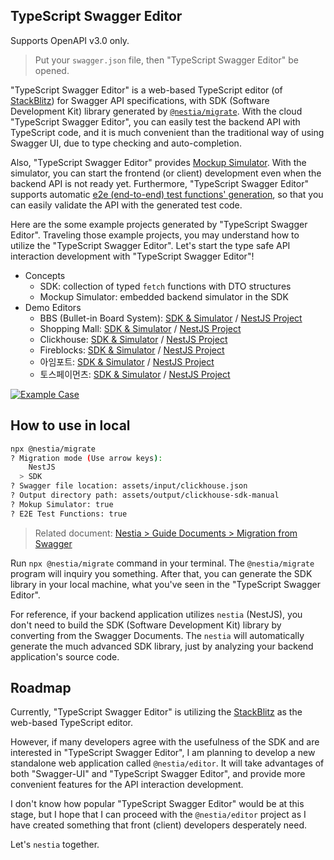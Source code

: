 

## TypeScript Swagger Editor
<Callout type="warning">
  Supports OpenAPI v3.0 only.
</Callout>

<EditorMovie mode="sdk" />

> Put your `swagger.json` file, then "TypeScript Swagger Editor" be opened.

"TypeScript Swagger Editor" is a web-based TypeScript editor (of [StackBlitz](https://stackblitz.com/)) for Swagger API specifications, with SDK (Software Development Kit) library generated by [`@nestia/migrate`](./migrate). With the cloud "TypeScript Swagger Editor", you can easily test the backend API with TypeScript code, and it is much convenient than the traditional way of using Swagger UI, due to type checking and auto-completion.

Also, "TypeScript Swagger Editor" provides [Mockup Simulator](./sdk/simulator). With the simulator, you can start the frontend (or client) development even when the backend API is not ready yet. Furthermore, "TypeScript Swagger Editor" supports automatic [e2e (end-to-end) test functions' generation](./sdk/e2e), so that you can easily validate the API with the generated test code.

Here are the some example projects generated by "TypeScript Swagger Editor". Traveling those example projects, you may understand how to utilize the "TypeScript Swagger Editor". Let's start the type safe API interaction development with "TypeScript Swagger Editor"!

  - Concepts
    - SDK: collection of typed `fetch` functions with DTO structures
    - Mockup Simulator: embedded backend simulator in the SDK
  - Demo Editors
    - BBS (Bullet-in Board System): [SDK & Simulator](https://stackblitz.com/edit/qwxcjq?file=README.md,test%2Fstart.ts&startScript=test:simulate) / [NestJS Project](https://stackblitz.com/edit/jjqnuw?file=README.md&startScript=build:test,test)
    - Shopping Mall: [SDK & Simulator](https://stackblitz.com/edit/zpm7vq?file=README.md,test%2Fstart.ts&startScript=test:simulate) / [NestJS Project](https://stackblitz.com/edit/1g6adb?file=README.md&startScript=build:test,test)
    - Clickhouse: [SDK & Simulator](https://stackblitz.com/edit/b22czd?file=README.md,test%2Fstart.ts&startScript=test:simulate) / [NestJS Project](https://stackblitz.com/edit/fzenpq?file=README.md&startScript=build:test,test)
    - Fireblocks: [SDK & Simulator](https://stackblitz.com/edit/yxpdw5?file=README.md,test%2Fstart.ts&startScript=test:simulate) / [NestJS Project](https://stackblitz.com/edit/rraebz?file=README.md&startScript=build:test,test)
    - 아임포트: [SDK & Simulator](https://stackblitz.com/edit/9nxj5y?file=README.md,test%2Fstart.ts&startScript=test:simulate) / [NestJS Project](https://stackblitz.com/edit/5wzs6p?file=README.md&startScript=build:test,test)
    - 토스페이먼츠: [SDK & Simulator](https://stackblitz.com/edit/gcdzye?file=README.md,test%2Fstart.ts&startScript=test:simulate) / [NestJS Project](https://stackblitz.com/edit/ssvg4n?file=README.md&startScript=build:test,test)

[![Example Case](/images/editor/stackblitz.png)](https://stackblitz.com/edit/zpm7vq?file=README.md,test%2Fstart.ts&startScript=test:simulate)




## How to use in local
```bash
npx @nestia/migrate
? Migration mode (Use arrow keys):
    NestJS
  > SDK
? Swagger file location: assets/input/clickhouse.json
? Output directory path: assets/output/clickhouse-sdk-manual
? Mokup Simulator: true
? E2E Test Functions: true
```

> Related document: [Nestia > Guide Documents > Migration from Swagger](./migrate)

Run `npx @nestia/migrate` command in your terminal. The `@nestia/migrate` program will inquiry you something. After that, you can generate the SDK library in your local machine, what you've seen in the "TypeScript Swagger Editor".

For reference, if your backend application utilizes `nestia` (NestJS), you don't need to build the SDK (Software Development Kit) library by converting from the Swagger Documents. The `nestia` will automatically generate the much advanced SDK library, just by analyzing your backend application's source code.




## Roadmap
Currently, "TypeScript Swagger Editor" is utilizing the [StackBlitz](https://stackblitz.com/) as the web-based TypeScript editor. 

However, if many developers agree with the usefulness of the SDK and are interested in "TypeScript Swagger Editor", I am planning to develop a new standalone web application called `@nestia/editor`. It will take advantages of both "Swagger-UI" and "TypeScript Swagger Editor", and provide more convenient features for the API interaction development.

I don't know how popular "TypeScript Swagger Editor" would be at this stage, but I hope that I can proceed with the `@nestia/editor` project as I have created something that front (client) developers desperately need.

Let's `nestia` together.